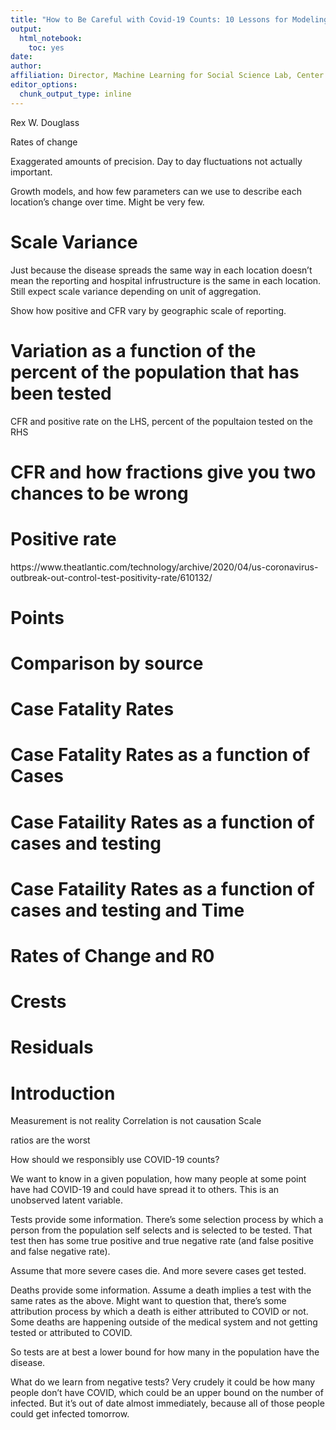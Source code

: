 ```yaml
---
title: "How to Be Careful with Covid-19 Counts: 10 Lessons for Modeling Drawn from a New Global Aggregation of measurements"
output:
  html_notebook:
    toc: yes
date: 
author: 
affiliation: Director, Machine Learning for Social Science Lab, Center for Peace and Security Studies, University of California San Diego
editor_options: 
  chunk_output_type: inline
---
```


Rex W. Douglass

<style type="text/css">
blockquote {
    padding: 10px 20px;
    margin: 0 0 20px;
    font-size: 14px;
    border-left: 5px solid #eee;
}
</style>


Rates of change

Exaggerated amounts of precision. Day to day fluctuations not actually important.

Growth models, and how few parameters can we use to describe each location's change over time. Might be very few.



# Scale Variance

Just because the disease spreads the same way in each location doesn't mean the reporting and hospital infrustructure is the same in each location. Still expect scale variance depending on unit of aggregation.

Show how positive and CFR vary by geographic scale of reporting.

# Variation as a function of the percent of the population that has been tested

CFR and positive rate on the LHS, percent of the popultaion tested on the RHS

# CFR and how fractions give you two chances to be wrong

# Positive rate
https://www.theatlantic.com/technology/archive/2020/04/us-coronavirus-outbreak-out-control-test-positivity-rate/610132/


# Points


# Comparison by source

# 

# Case Fatality Rates

# Case Fatality Rates as a function of Cases

# Case Fataility Rates as a function of cases and testing

# Case Fataility Rates as a function of cases and testing and Time

# Rates of Change and R0

# Crests 

# Residuals



# Introduction

Measurement is not reality
Correlation is not causation
Scale

ratios are the worst

How should we responsibly use COVID-19 counts? 

We want to know in a given population, how many people at some point have had COVID-19 and could have spread it to others. This is an unobserved latent variable.

Tests provide some information. 
There's some selection process by which a person from the population self selects and is selected to be tested. That test then has some true positive and true negative rate (and false positive and false negative rate).

Assume that more severe cases die. And more severe cases get tested.

Deaths provide some information. Assume a death implies a test with the same rates as the above. Might want to question that, there's some attribution process by which a death is either attributed to COVID or not. Some deaths are happening outside of the medical system and not getting tested or attributed to COVID.

So tests are at best a lower bound for how many in the population have the disease.

What do we learn from negative tests? Very crudely it could be how many people don't have COVID, which could be an upper bound on the number of infected. But it's out of date almost immediately, because all of those people could get infected tomorrow.

